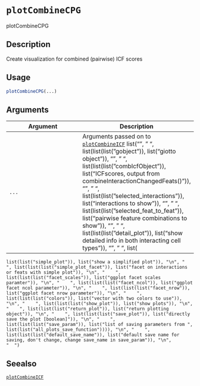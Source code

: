 # `plotCombineCPG`

plotCombineCPG


## Description

Create visualization for combined (pairwise) ICF scores


## Usage

```r
plotCombineCPG(...)
```


## Arguments

Argument      |Description
------------- |----------------
`...`     |      Arguments passed on to [`plotCombineICF`](#plotcombineicf)   list("\n", "    ", list(list(list("gobject")), list("giotto object")), "\n", "    ", list(list(list("combIcfObject")), list("ICFscores, output from combineInteractionChangedFeats()")), "\n", "    ", list(list(list("selected_interactions")), list("interactions to show")), "\n", "    ", list(list(list("selected_feat_to_feat")), list("pairwise feature combinations to show")), "\n", "    ", list(list(list("detail_plot")), list("show detailed info in both interacting cell types")), "\n", "    ", list(
    list(list("simple_plot")), list("show a simplified plot")), "\n", "    ", list(list(list("simple_plot_facet")), list("facet on interactions or feats with simple plot")), "\n", "    ", list(list(list("facet_scales")), list("ggplot facet scales paramter")), "\n", "    ", list(list(list("facet_ncol")), list("ggplot facet ncol parameter")), "\n", "    ", list(list(list("facet_nrow")), list("ggplot facet nrow parameter")), "\n", "    ", list(list(list("colors")), list("vector with two colors to use")), 
    "\n", "    ", list(list(list("show_plot")), list("show plots")), "\n", "    ", list(list(list("return_plot")), list("return plotting object")), "\n", "    ", list(list(list("save_plot")), list("directly save the plot [boolean]")), "\n", "    ", list(list(list("save_param")), list("list of saving parameters from ", list(list("all_plots_save_function")))), "\n", "    ", list(list(list("default_save_name")), list("default save name for saving, don't change, change save_name in save_param")), "\n", 
    "  ")


## Seealso

[`plotCombineICF`](#plotcombineicf)


